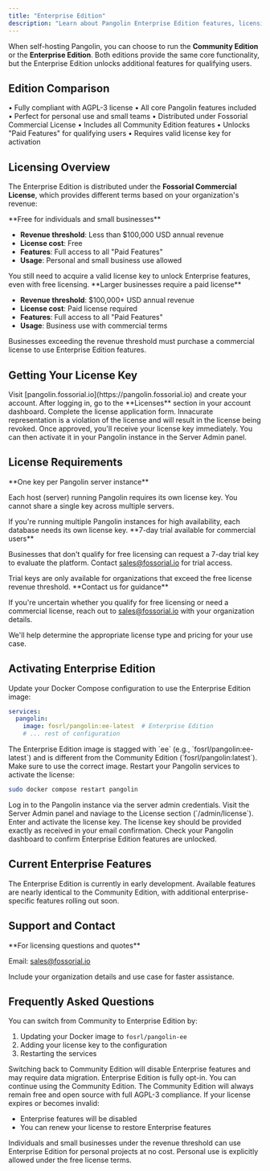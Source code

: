 ```yaml
---
title: "Enterprise Edition"
description: "Learn about Pangolin Enterprise Edition features, licensing, and how to get started"
---
```


When self-hosting Pangolin, you can choose to run the **Community Edition** or the **Enterprise Edition**. Both editions provide the same core functionality, but the Enterprise Edition unlocks additional features for qualifying users.

## Edition Comparison

<CardGroup cols={2}>
<Card title="Community Edition" icon="user">
  • Fully compliant with AGPL-3 license  
  • All core Pangolin features included  
  • Perfect for personal use and small teams
</Card>

<Card title="Enterprise Edition" icon="building">
  • Distributed under Fossorial Commercial License  
  • Includes all Community Edition features  
  • Unlocks "Paid Features" for qualifying users  
  • Requires valid license key for activation
</Card>
</CardGroup>

## Licensing Overview

The Enterprise Edition is distributed under the **Fossorial Commercial License**, which provides different terms based on your organization's revenue:

<Tabs>
<Tab title="Personal Use">
  **Free for individuals and small businesses**
  
  - **Revenue threshold**: Less than $100,000 USD annual revenue
  - **License cost**: Free
  - **Features**: Full access to all "Paid Features"
  - **Usage**: Personal and small business use allowed
  
  <Check>
  You still need to acquire a valid license key to unlock Enterprise features, even with free licensing.
  </Check>
</Tab>

<Tab title="Business Use">
  **Larger businesses require a paid license**
  
  - **Revenue threshold**: $100,000+ USD annual revenue
  - **License cost**: Paid license required
  - **Features**: Full access to all "Paid Features"
  - **Usage**: Business use with commercial terms
  
  <Warning>
  Businesses exceeding the revenue threshold must purchase a commercial license to use Enterprise Edition features.
  </Warning>
</Tab>
</Tabs>

## Getting Your License Key

<Steps>
<Step title="Create an account">
  Visit [pangolin.fossorial.io](https://pangolin.fossorial.io) and create your account.
</Step>

<Step title="Navigate to licenses">
  After logging in, go to the **Licenses** section in your account dashboard.
</Step>

<Step title="Fill out the application">
  Complete the license application form.
  
  <Tip>
  Innacurate representation is a violation of the license and will result in the license being revoked.
  </Tip>
</Step>

<Step title="Receive your key">
  Once approved, you'll receive your license key immediately. You can then activate it in your Pangolin instance in the Server Admin panel.
</Step>
</Steps>

## License Requirements

<AccordionGroup>
<Accordion title="How many license keys do I need?">
  **One key per Pangolin server instance**
  
  Each host (server) running Pangolin requires its own license key. You cannot share a single key across multiple servers.
  
  <Info>
  If you're running multiple Pangolin instances for high availability, each database needs its own license key.
  </Info>
</Accordion>

<Accordion title="Can I get a trial license?">
  **7-day trial available for commercial users**
  
  Businesses that don't qualify for free licensing can request a 7-day trial key to evaluate the platform. Contact [sales@fossorial.io](mailto:sales@fossorial.io) for trial access.
  
  <Warning>
  Trial keys are only available for organizations that exceed the free license revenue threshold.
  </Warning>
</Accordion>

<Accordion title="What if I'm unsure about my license type?">
  **Contact us for guidance**
  
  If you're uncertain whether you qualify for free licensing or need a commercial license, reach out to [sales@fossorial.io](mailto:sales@fossorial.io) with your organization details.
  
  We'll help determine the appropriate license type and pricing for your use case.
</Accordion>
</AccordionGroup>

## Activating Enterprise Edition

<Steps>
<Step title="Use Enterprise Edition image">
  Update your Docker Compose configuration to use the Enterprise Edition image:
  
  ```yaml
  services:
    pangolin:
      image: fosrl/pangolin:ee-latest  # Enterprise Edition
      # ... rest of configuration
  ```
  
  <Warning>
  The Enterprise Edition image is stagged with `ee` (e.g., `fosrl/pangolin:ee-latest`) and is different from the Community Edition (`fosrl/pangolin:latest`). Make sure to use the correct image.
  </Warning>
</Step>

<Step title="Restart Pangolin">
  Restart your Pangolin services to activate the license:
  
  ```bash
  sudo docker compose restart pangolin
  ```
</Step>

<Step title="Add license key to instance">
  Log in to the Pangolin instance via the server admin credentials. Visit the Server Admin panel and naviage to the License section (`/admin/license`). Enter and activate the license key.
  
  <Info>
  The license key should be provided exactly as received in your email confirmation.
  </Info>
</Step>

<Step title="Verify activation">
  Check your Pangolin dashboard to confirm Enterprise Edition features are unlocked.
</Step>
</Steps>

## Current Enterprise Features

<Note>
The Enterprise Edition is currently in early development. Available features are nearly identical to the Community Edition, with additional enterprise-specific features rolling out soon.
</Note>

## Support and Contact

<CardGroup cols={2}>
<Card title="Sales Inquiries" icon="envelope">
  **For licensing questions and quotes**
  
  Email: [sales@fossorial.io](mailto:sales@fossorial.io)
  
  Include your organization details and use case for faster assistance.
</Card>
</CardGroup>

## Frequently Asked Questions

<AccordionGroup>
<Accordion title="Can I switch between editions?">
  You can switch from Community to Enterprise Edition by:
  
  1. Updating your Docker image to `fosrl/pangolin-ee`
  2. Adding your license key to the configuration
  3. Restarting the services
  
  <Warning>
  Switching back to Community Edition will disable Enterprise features and may require data migration.
  </Warning>
</Accordion>

<Accordion title="Is Enterprise Edition opt-in?">
  Enterprise Edition is fully opt-in. You can continue using the Community Edition.
  
  <Check>
  The Community Edition will always remain free and open source with full AGPL-3 compliance.
  </Check>
</Accordion>

<Accordion title="What happens if my license expires?">
  If your license expires or becomes invalid:
  
  - Enterprise features will be disabled
  - You can renew your license to restore Enterprise features
</Accordion>

<Accordion title="Can I use Enterprise Edition for personal projects?">
  Individuals and small businesses under the revenue threshold can use Enterprise Edition for personal projects at no cost.
  
  <Info>
  Personal use is explicitly allowed under the free license terms.
  </Info>
</Accordion>
</AccordionGroup>
